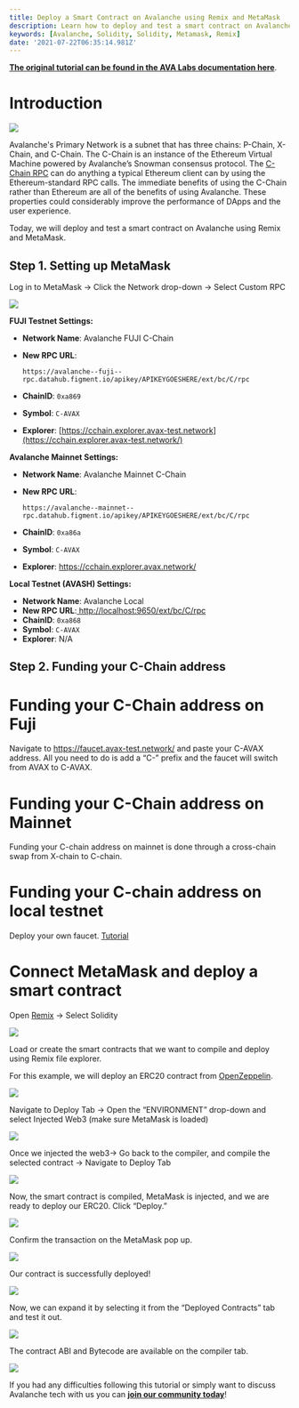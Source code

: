 ```yaml
---
title: Deploy a Smart Contract on Avalanche using Remix and MetaMask
description: Learn how to deploy and test a smart contract on Avalanche using Remix and MetaMask
keywords: [Avalanche, Solidity, Solidity, Metamask, Remix]
date: '2021-07-22T06:35:14.981Z'
---
```


[**The original tutorial can be found in the AVA Labs documentation here**](https://docs.avax.network/build/tutorials/platform/deploy-a-smart-contract-on-avalanche-using-remix-and-metamask).

# Introduction

![](./assets/avalanche-deploy-a-smart-contract-on-avalanche-using-remix-and-metamask-image-1.png)

Avalanche's Primary Network is a subnet that has three chains: P-Chain, X-Chain, and C-Chain. The C-Chain is an instance of the Ethereum Virtual Machine powered by Avalanche’s Snowman consensus protocol. The [C-Chain RPC](https://docs.figment.io/network-documentation/avalanche/rpc-and-rest-api) can do anything a typical Ethereum client can by using the Ethereum-standard RPC calls. The immediate benefits of using the C-Chain rather than Ethereum are all of the benefits of using Avalanche. These properties could considerably improve the performance of DApps and the user experience.

Today, we will deploy and test a smart contract on Avalanche using Remix and MetaMask.

## Step 1. Setting up MetaMask

Log in to MetaMask -> Click the Network drop-down -> Select Custom RPC

![](./assets/avalanche-deploy-a-smart-contract-on-avalanche-using-remix-and-metamask-image-2.png)

**FUJI Testnet Settings:**

- **Network Name**: Avalanche FUJI C-Chain

- **New RPC URL**:

  `https://avalanche--fuji--rpc.datahub.figment.io/apikey/APIKEYGOESHERE/ext/bc/C/rpc`

- **ChainID**: `0xa869`

- **Symbol**: `C-AVAX`

- **Explorer**: [https://cchain.explorer.avax-test.network](https://cchain.explorer.avax-test.network/)

**Avalanche Mainnet Settings:**

- **Network Name**: Avalanche Mainnet C-Chain

- **New RPC URL**:

  `https://avalanche--mainnet--rpc.datahub.figment.io/apikey/APIKEYGOESHERE/ext/bc/C/rpc`

- **ChainID**: `0xa86a`

- **Symbol**: `C-AVAX`

- **Explorer**: <https://cchain.explorer.avax.network/>

**Local Testnet (AVASH) Settings:**

- **Network Name**: Avalanche Local
- **New RPC URL**:[ ](http://localhost:9650/ext/bc/C/rpc)<http://localhost:9650/ext/bc/C/rpc>
- **ChainID**: `0xa868`
- **Symbol**: `C-AVAX`
- **Explorer**: N/A

## Step 2. Funding your C-Chain address

# Funding your C-Chain address on Fuji

Navigate to <https://faucet.avax-test.network/> and paste your C-AVAX address. All you need to do is add a “C-” prefix and the faucet will switch from AVAX to C-AVAX.

# Funding your C-Chain address on Mainnet

Funding your C-chain address on mainnet is done through a cross-chain swap from X-chain to C-chain.

# Funding your C-chain address on local testnet

Deploy your own faucet. [Tutorial](https://medium.com/avalabs/the-ava-platform-tools-pt-2-the-ava-faucet-48f28da57146)

# Connect MetaMask and deploy a smart contract

Open [Remix](https://remix.ethereum.org/) -> Select Solidity

![](./assets/avalanche-deploy-a-smart-contract-on-avalanche-using-remix-and-metamask-image-3.png)

Load or create the smart contracts that we want to compile and deploy using Remix file explorer.

For this example, we will deploy an ERC20 contract from [OpenZeppelin](https://openzeppelin.com/contracts).

![](./assets/avalanche-deploy-a-smart-contract-on-avalanche-using-remix-and-metamask-image-4.png)

Navigate to Deploy Tab -> Open the “ENVIRONMENT” drop-down and select Injected Web3 (make sure MetaMask is loaded)

![](./assets/avalanche-deploy-a-smart-contract-on-avalanche-using-remix-and-metamask-image-5.png)

Once we injected the web3-> Go back to the compiler, and compile the selected contract -> Navigate to Deploy Tab

![](./assets/avalanche-deploy-a-smart-contract-on-avalanche-using-remix-and-metamask-image-6.png)

Now, the smart contract is compiled, MetaMask is injected, and we are ready to deploy our ERC20. Click “Deploy.”

![](./assets/avalanche-deploy-a-smart-contract-on-avalanche-using-remix-and-metamask-image-7.png)

Confirm the transaction on the MetaMask pop up.

![](./assets/avalanche-deploy-a-smart-contract-on-avalanche-using-remix-and-metamask-image-8.png)

Our contract is successfully deployed!

![](./assets/avalanche-deploy-a-smart-contract-on-avalanche-using-remix-and-metamask-image-9.png)

Now, we can expand it by selecting it from the “Deployed Contracts” tab and test it out.

![](./assets/avalanche-deploy-a-smart-contract-on-avalanche-using-remix-and-metamask-image-10.png)

The contract ABI and Bytecode are available on the compiler tab.

![](./assets/avalanche-deploy-a-smart-contract-on-avalanche-using-remix-and-metamask-image-11.png)

If you had any difficulties following this tutorial or simply want to discuss Avalanche tech with us you can [**join our community today**](https://discord.gg/fszyM7K)!
